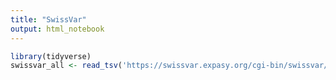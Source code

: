 ```yaml
---
title: "SwissVar"
output: html_notebook
---
```



```r
library(tidyverse)
swissvar_all <- read_tsv('https://swissvar.expasy.org/cgi-bin/swissvar/result?format=tab')
```


